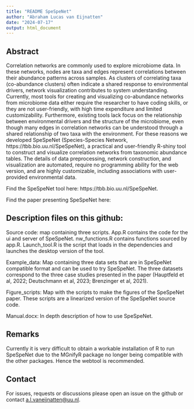 ---
title: "README SpeSpeNet"
author: "Abraham Lucas van Eijnatten"
date: "2024-07-17"
output: html_document
---

## Abstract

Correlation networks are commonly used to explore microbiome data. In these networks, nodes are taxa and edges represent correlations between their abundance patterns across samples. As clusters of correlating taxa (co-abundance clusters) often  indicate a shared response to environmental drivers, network visualization contributes to system understanding. Currently, most tools for creating and visualizing co-abundance networks from microbiome data either require the researcher to have coding skills, or they are not user-friendly, with high time expenditure and limited customizability. Furthermore, existing tools lack focus on the relationship between environmental drivers and the structure of the microbiome, even though many edges in correlation networks can be understood through a shared relationship of two taxa with the environment. For these reasons we developed SpeSpeNet (Species-Species Network, https://tbb.bio.uu.nl/SpeSpeNet), a practical and user-friendly R-shiny tool to construct and visualize correlation networks from taxonomic abundance  tables. The details of data preprocessing, network construction, and visualization are automated, require no programming ability for the web version, and are highly customizable, including associations with user-provided environmental data.

Find the SpeSpeNet tool here: https://tbb.bio.uu.nl/SpeSpeNet. 

Find the paper presenting SpeSpeNet here:

## Description files on this github:

Source code: map containing three scripts. App.R contains the code for the ui and server of SpeSpeNet. nw_functions.R contains functions sourced by app.R. Launch_tool.R is the script that loads in the dependencies and launches the desktop version of the tool. 

Example_data: Map containing three data sets that are in SpeSpeNet compatible format and can be used to try SpeSpeNet. The three datasets correspond to the three case studies presented in the paper (Hauptfeld et al, 2022; Deutschmann et al, 2023; Brenzinger et al, 2021).

Figure_scripts: Map with the scripts to make the figures of the SpeSpeNet paper. These scripts are a linearized version of the SpeSpeNet source code.

Manual.docx: In depth description of how to use SpeSpeNet.  

## Remarks

Currently it is very difficult to obtain a workable installation of R to run SpeSpeNet due to the MGnifyR package no longer being compatible with the other packages. Hence the webtool is recommended.

## Contact

For issues, requests or discussions please open an issue on the github or contact [a.l.vaneijnatten\@uu.nl](mailto:a.l.vaneijnatten@uu.nl){.email}.
